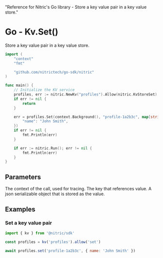   "Reference for Nitric's Go library - Store a key value pair in a key value store."

# Go - Kv.Set()

Store a key value pair in a key value store.

```go
import (
	"context"
	"fmt"

	"github.com/nitrictech/go-sdk/nitric"
)

func main() {
	// Initialize the KV service
	profiles, err := nitric.NewKv("profiles").Allow(nitric.KvStoreSet)
	if err != nil {
		return
	}

	err = profiles.Set(context.Background(), "profile-1a2b3c", map[string]interface{}{
		"name": "John Smith",
	})
	if err != nil {
		fmt.Println(err)
	}

	if err := nitric.Run(); err != nil {
		fmt.Println(err)
	}
}
```

## Parameters

<Properties>
  <Property name="ctx" required type="context">
    The context of the call, used for tracing.
  </Property>
  <Property name="key" required type="string">
    The key that references value.
  </Property>
  <Property name="value" required type="object">
    A json serializable object that is stored as the value.
  </Property>
</Properties>

## Examples

### Set a key value pair

```javascript
import { kv } from '@nitric/sdk'

const profiles = kv('profiles').allow('set')

await profiles.set('profile-1a2b3c', { name: 'John Smith' })
```
